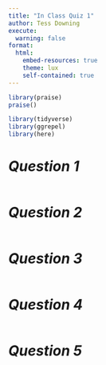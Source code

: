 ```yaml
---
title: "In Class Quiz 1"
author: Tess Downing 
execute: 
  warning: false
format: 
  html:
    embed-resources: true
    theme: lux
    self-contained: true
---
```


```r
library(praise)
praise()
```

```r
library(tidyverse)
library(ggrepel)
library(here)
```

# _Question 1_
```r

```

# _Question 2_
```r

```

# _Question 3_
```r

```

# _Question 4_
```r

```

# _Question 5_
```r

```

